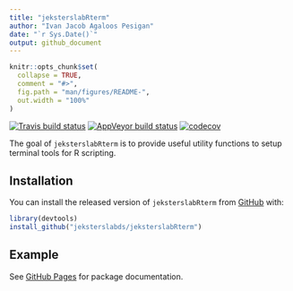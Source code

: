```yaml
---
title: "jeksterslabRterm"
author: "Ivan Jacob Agaloos Pesigan"
date: "`r Sys.Date()`"
output: github_document
---
```


<!-- README.md is generated from README.Rmd. Please edit that file -->

```r
knitr::opts_chunk$set(
  collapse = TRUE,
  comment = "#>",
  fig.path = "man/figures/README-",
  out.width = "100%"
)
```

<!-- badges: start -->
[![Travis build status](https://travis-ci.com/jeksterslabds/jeksterslabRterm.svg?branch=master)](https://travis-ci.com/jeksterslabds/jeksterslabRterm)
[![AppVeyor build status](https://ci.appveyor.com/api/projects/status/github/jeksterslabds/jeksterslabRterm?branch=master&svg=true)](https://ci.appveyor.com/project/jeksterslabds/jeksterslabRterm)
[![codecov](https://codecov.io/github/jeksterslabds/jeksterslabRterm/branch/master/graphs/badge.svg)](https://codecov.io/github/jeksterslabds/jeksterslabRterm)
<!-- badges: end -->

The goal of `jeksterslabRterm` is to provide useful utility functions
to setup terminal tools for R scripting.

## Installation

You can install the released version of `jeksterslabRterm` from [GitHub](https://github.com/jeksterslabds/jeksterslabRterm) with:

```r
library(devtools)
install_github("jeksterslabds/jeksterslabRterm")
```

## Example

See [GitHub Pages](https://jeksterslabds.github.io/jeksterslabRterm/index.html)
for package documentation.
